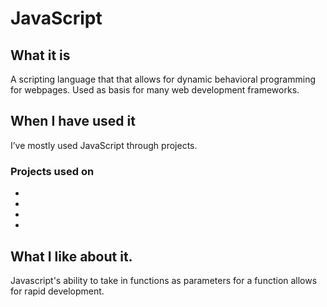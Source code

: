 # JavaScript

## What it is

A scripting language that that allows for dynamic behavioral programming for webpages. Used as basis for many web development frameworks.

## When I have used it

I’ve mostly used JavaScript through <ReactLink /> projects.

### Projects used on

- <ResumedeetsLink />
- <IntraconnectLink />
- <ChangeorderLink />
- <FoodnowLink />


## What I like about it.

Javascript's ability to take in functions as parameters for a function allows for
rapid development.
